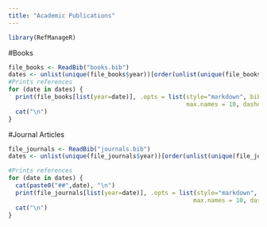 ```yaml
---
title: "Academic Publications"
---
```


```r
library(RefManageR)
```

#Books
```r
file_books <- ReadBib("books.bib")
dates <- unlist(unique(file_books$year))[order(unlist(unique(file_books$year)), decreasing = TRUE)]
#Prints references
for (date in dates) {
  print(file_books[list(year=date)], .opts = list(style="markdown", bib.style ="authoryear",
                                                  max.names = 10, dashed = FALSE))
  cat("\n")
}

```

#Journal Articles
```r
file_journals <- ReadBib("journals.bib")
dates <- unlist(unique(file_journals$year))[order(unlist(unique(file_journals$year)), decreasing = TRUE)]

#Prints references
for (date in dates) {
  cat(paste0("##",date), "\n")
  print(file_journals[list(year=date)], .opts = list(style="markdown", bib.style ="authoryear", 
                                                    max.names = 10, dashed = FALSE))
  cat("\n")
}
```

